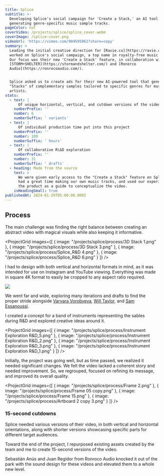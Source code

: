 ```yaml
---
title: Splice
subtitle: >-
  Developing Splice's social campaign for 'Create a Stack,' an AI tool for
  generating genre-specific music sample tracks.
pageColor: nut
coverVideo: /projects/splice/splice_cover.webm
coverImage: /splice-cover.png
videoUrl: 'https://vimeo.com/904595962?share=copy'
summary: >
  Leading the initial creative direction for [Ravie.co](https://ravie.co/), I
  worked on Splice's social campaign, a top name in royalty-free music samples.
  Our focus was their new 'Create a Stack' feature, in collaboration with
  [STORM+SHELTER](https://stormandshelter.com/) and [Ronorco
  Audio](https://ronrocoaudio.com/).


  Splice asked us to create ads for their new AI-powered tool that generates
  "Stacks" of complementary samples tailored to specific genres for music
  artists.
stats:
  - text: |
      Of unique horizontal, vertical, and cutdown versions of the video
    numberPrefix: ''
    number: 6
    numberSuffix: ' variants'
  - text: |
      Of individual production time put into this project
    numberPrefix: ''
    number: 109
    numberSuffix: ' hours'
  - text: |
      Of collaborative R\&D exploration
    numberPrefix: ''
    number: 31
    numberSuffix: ' drafts'
  - heading: Made from the source
    text: >
      We were given early access to the "Create a Stack" feature on Splice. We
      had a great time making our own music tracks, and used our experience with
      the product as a guide to conceptualize the video.
    isHeadingSmall: true
publishedAt: 2024-01-29T05:00:00.000Z
---
```


## Process

The main challenge was finding the right balance between creating an abstract video with magical visuals while also keeping it informative.

<ProjectGrid
  images={[
    { image: "/projects/splice/process/3D Stack 1.png" },
    { image: "/projects/splice/process/3D Stack 3.png" },
    { image: "/projects/splice/process/Splice_R&D 4.png" },
    { image: "/projects/splice/process/Splice_R&D 6.png" }
  ]}
/>

I had to design with both vertical and horizontal formats in mind, as it was intended for use on Instagram and YouTube viewing. Everything was made in square 4K format to easily be cropped to any aspect ratio required.

![](</projects/splice/process/Frame 05 copy.png>)

We went far and wide, exploring many iterations and drafts to find the proper stride alongside [Varvara Vorobyeva](https://www.instagram.com/barbara.frames/), [Will Taylor](https://www.instagram.com/visualsbywlroo/), and [Sam Essanoussi](https://www.instagram.com/sam.essanoussi/).

I created a concept for a band of instruments representing the sables during R\&D and explored creative ideas around it.

<ProjectGrid
  images={[
    { image: "/projects/splice/process/Instrument Exploration R&D_5.png" },
    { image: "/projects/splice/process/Instrument Exploration R&D_2.png" },
    { image: "/projects/splice/process/Instrument Exploration R&D_3.png" },
    { image: "/projects/splice/process/Instrument Exploration R&D_1.png" }
  ]}
/>

Initially, the project was going well, but as time passed, we realized it needed significant changes. We felt the video lacked a coherent story and needed improvement. So, we regrouped, focused on refining its message, and improved its overall quality.

<ProjectGrid
  images={[
    { image: "/projects/splice/process/Frame 2.png" },
    { image: "/projects/splice/process/Frame 05 copy.png" },
    { image: "/projects/splice/process/Frame 15.png" },
    { image: "/projects/splice/process/Artboard 2 copy 3.png" }
  ]}
/>

### 15-second cutdowns

Splice needed various versions of their video, in both vertical and horizontal orientations, along with shorter versions showcasing specific parts for different target audiences.

Toward the end of the project, I repurposed existing assets created by the team and me to create 15-second versions of the video.

Sebastián Anús and Juan Regidor from Ronroco Audio knocked it out of the park with the sound design for these videos and elevated them to a whole new level.

<ProjectVimeo url="https://vimeo.com/907558086" />

<ProjectVimeo url="https://vimeo.com/907557917" />
